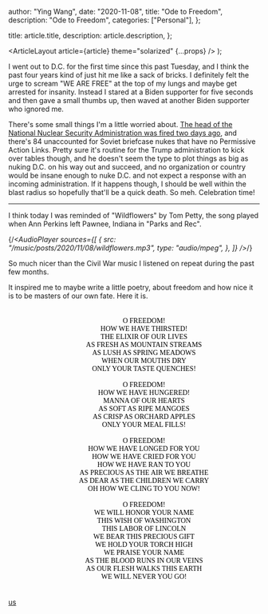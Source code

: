 
  author: "Ying Wang",
  date: "2020-11-08",
  title: "Ode to Freedom",
  description: "Ode to Freedom",
  categories: ["Personal"],
};

  title: article.title,
  description: article.description,
};

  <ArticleLayout article={article} theme="solarized" {...props} />
);

I went out to D.C. for the first time since this past Tuesday, and I think the
past four years kind of just hit me like a sack of bricks. I definitely felt the
urge to scream "WE ARE FREE" at the top of my lungs and maybe get arrested for
insanity. Instead I stared at a Biden supporter for five seconds and then gave a
small thumbs up, then waved at another Biden supporter who ignored me.

There's some small things I'm a little worried about. [The head of the National
Nuclear Security Administration was fired two days
ago](https://thehill.com/policy/defense/524865-lisa-e-gordon-hagerty-resigns-as-nnsa-administrator),
and there's 84 unaccounted for Soviet briefcase nukes that have no Permissive
Action Links. Pretty sure it's routine for the Trump administration to kick over
tables though, and he doesn't seem the type to plot things as big as nuking D.C.
on his way out and succeed, and no organization or country would be insane
enough to nuke D.C. and not expect a response with an incoming administration.
If it happens though, I should be well within the blast radius so hopefully
that'll be a quick death. So meh. Celebration time!

---

I think today I was reminded of "Wildflowers" by Tom Petty, the song played when
Ann Perkins left Pawnee, Indiana in "Parks and Rec".

{/*<AudioPlayer
  sources={[
    {
      src: "/music/posts/2020/11/08/wildflowers.mp3",
      type: "audio/mpeg",
    },
  ]}
/>*/}

So much nicer than the Civil War music I listened on repeat during the past few
months.

It inspired me to maybe write a little poetry, about freedom and how nice it is
to be masters of our own fate. Here it is.

<div style="color: black; text-align: center; font-family: 'Times New Roman'; padding: 20px; width: 100%">
  O FREEDOM!
  <br />
  HOW WE HAVE THIRSTED!
  <br />
  THE ELIXIR OF OUR LIVES
  <br />
  AS FRESH AS MOUNTAIN STREAMS
  <br />
  AS LUSH AS SPRING MEADOWS
  <br />
  WHEN OUR MOUTHS DRY
  <br />
  ONLY YOUR TASTE QUENCHES!
  <br />
  <br />
  O FREEDOM!
  <br />
  HOW WE HAVE HUNGERED!
  <br />
  MANNA OF OUR HEARTS
  <br />
  AS SOFT AS RIPE MANGOES
  <br />
  AS CRISP AS ORCHARD APPLES
  <br />
  ONLY YOUR MEAL FILLS!
  <br />
  <br />
  O FREEDOM!
  <br />
  HOW WE HAVE LONGED FOR YOU
  <br />
  HOW WE HAVE CRIED FOR YOU
  <br />
  HOW WE HAVE RAN TO YOU
  <br />
  AS PRECIOUS AS THE AIR WE BREATHE
  <br />
  AS DEAR AS THE CHILDREN WE CARRY
  <br />
  OH HOW WE CLING TO YOU NOW!
  <br />
  <br />
  O FREEDOM!
  <br />
  WE WILL HONOR YOUR NAME
  <br />
  THIS WISH OF WASHINGTON
  <br />
  THIS LABOR OF LINCOLN
  <br />
  WE BEAR THIS PRECIOUS GIFT
  <br />
  WE HOLD YOUR TORCH HIGH
  <br />
  WE PRAISE YOUR NAME
  <br />
  AS THE BLOOD RUNS IN OUR VEINS
  <br />
  AS OUR FLESH WALKS THIS EARTH
  <br />
  WE WILL NEVER YOU GO!
</div>

[us](/img/posts/2020/11/08/flag.jpg)
